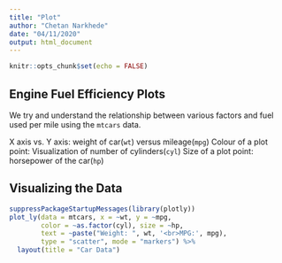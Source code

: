 ---
title: "Plot"
author: "Chetan Narkhede"
date: "04/11/2020"
output: html_document
---


```{r setup, include=FALSE}
knitr::opts_chunk$set(echo = FALSE)
```

## Engine Fuel Efficiency Plots

We try and understand the relationship between various factors and fuel used per mile using the `mtcars` data.

X axis vs. Y axis: weight of car(`wt`) versus mileage(`mpg`)
Colour of a plot point: Visualization of number of cylinders(`cyl`)
Size of a plot point: horsepower of the car(`hp`)

## Visualizing the Data

```{r plot, echo=FALSE}
suppressPackageStartupMessages(library(plotly))
plot_ly(data = mtcars, x = ~wt, y = ~mpg, 
        color = ~as.factor(cyl), size = ~hp,
        text = ~paste("Weight: ", wt, '<br>MPG:', mpg),
        type = "scatter", mode = "markers") %>%
  layout(title = "Car Data")
```